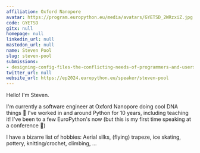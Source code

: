 ```yaml
---
affiliation: Oxford Nanopore
avatar: https://program.europython.eu/media/avatars/GYETSD_2WRzxiZ.jpg
code: GYETSD
gitx: null
homepage: null
linkedin_url: null
mastodon_url: null
name: Steven Pool
slug: steven-pool
submissions:
- designing-config-files-the-conflicting-needs-of-programmers-and-users
twitter_url: null
website_url: https://ep2024.europython.eu/speaker/steven-pool
---
```


Hello! I'm Steven.

I'm currently a software engineer at Oxford Nanopore doing cool DNA things 🧬 I've worked in and around Python for 10 years, including teaching it! I've been to a few EuroPython's now (but this is my first time speaking at a conference 🫣)

I have a bizarre list of hobbies: Aerial silks, (flying) trapeze, ice skating, pottery, knitting/crochet, climbing, ...
